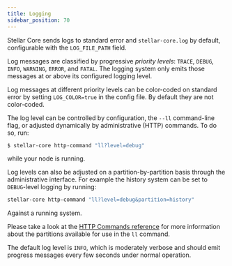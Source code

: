 ```yaml
---
title: Logging
sidebar_position: 70
---
```



Stellar Core sends logs to standard error and `stellar-core.log` by default, configurable with the `LOG_FILE_PATH` field.

Log messages are classified by progressive _priority levels_: `TRACE`, `DEBUG`, `INFO`, `WARNING`, `ERROR`, and `FATAL`. The logging system only emits those messages at or above its configured logging level.

Log messages at different priority levels can be color-coded on standard error by setting `LOG_COLOR=true` in the config file. By default they are not color-coded.

The log level can be controlled by configuration, the `--ll` command-line flag, or adjusted dynamically by administrative (HTTP) commands. To do so, run:

```bash
$ stellar-core http-command "ll?level=debug"
```

while your node is running.

Log levels can also be adjusted on a partition-by-partition basis through the administrative interface. For example the history system can be set to `DEBUG`-level logging by running:

```bash
stellar-core http-command "ll?level=debug&partition=history"
```

Against a running system.

<Alert>

Please take a look at the [HTTP Commands reference] for more information about the partitions available for use in the `ll` command.

</Alert>

The default log level is `INFO`, which is moderately verbose and should emit progress messages every few seconds under normal operation.

[HTTP Commands reference]: https://github.com/stellar/stellar-core/blob/master/docs/software/commands.md#http-commands
